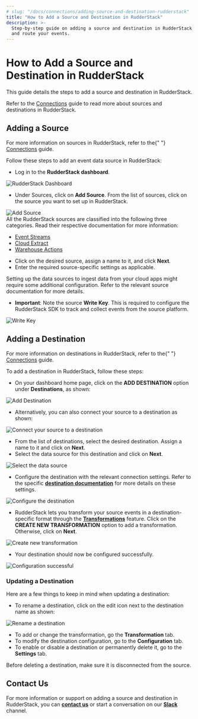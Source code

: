 ```yaml
---
# slug: "/docs/connections/adding-source-and-destination-rudderstack"
title: "How to Add a Source and Destination in RudderStack"
description: >-
  Step-by-step guide on adding a source and destination in RudderStack to track
  and route your events.
---
```


# How to Add a Source and Destination in RudderStack

This guide details the steps to add a source and destination in RudderStack.

<div class="successBlock">
  Refer to the <a href="../connections">Connections</a> guide to read more about
  sources and destinations in RudderStack.
</div>

## Adding a Source

<div class="successBlock">
  For more information on sources in RudderStack, refer to the{" "}
  <a href="../connections">Connections</a> guide.
</div>

Follow these steps to add an event data source in RudderStack:

- Log in to the **RudderStack dashboard**.

<!-- <img src="../../images/assets/1 (26).png" /> -->

<img src="../../images/assets/1 (26).png" alt="RudderStack Dashboard" />
<span class="imageTitle"></span>

- Under Sources, click on **Add Source**. From the list of sources, click on the source you want to set up in RudderStack.

<!-- <img src="../../images/assets/2 (30).png" /> -->

<img src="../../images/assets/2 (30).png" alt="Add Source" />

<div class="successBlock">
  All the RudderStack sources are classified into the following three
  categories. Read their respective documentation for more information:
  <ul>
    <li>
      <a href="../stream-sources">Event Streams</a>
    </li>
    <li>
      <a href="../cloud-extract-sources">Cloud Extract</a>
    </li>
    <li>
      <a href="../warehouse-actions">Warehouse Actions</a>
    </li>
  </ul>
</div>

- Click on the desired source, assign a name to it, and click **Next**.
- Enter the required source-specific settings as applicable.

<div class="warningBlock">
  Setting up the data sources to ingest data from your cloud apps might require
  some additional configuration. Refer to the relevant source documentation for
  more details.
</div>

- **Important**: Note the source **Write Key**. This is required to configure the RudderStack SDK to track and collect events from the source platform.

<!-- <img src="../../images/assets/latest.png" /> -->

<img src="../../images/assets/latest.png" alt="Write Key" />

## Adding a Destination

<div class="successBlock">
  For more information on destinations in RudderStack, refer to the{" "}
  <a href="../connections">Connections</a> guide.
</div>

To add a destination in RudderStack, follow these steps:

- On your dashboard home page, click on the **ADD DESTINATION** option under **Destinations**, as shown:

<!-- <img src="../../images/assets/1 (27).png" /> -->

<img src="../../images/assets/1 (27).png" alt="Add Destination" />
<span class="imageTitle"></span>

- Alternatively, you can also connect your source to a destination as shown:

<!-- <img src="../../images/assets/latest-1.png" /> -->

<img
  src="../../images/assets/latest-1.png"
  alt="Connect your source to a destination"
/>
<span class="imageTitle"></span>

- From the list of destinations, select the desired destination. Assign a name to it and click on **Next**.
- Select the data source for this destination and click on **Next**.

<!-- <img src="../../images/assets/screen-shot-2021-05-19-at-4.54.30-pm.png" /> -->

<img
  src="../../images/assets/screen-shot-2021-05-19-at-4.54.30-pm.png"
  alt="Select the data source"
/>
<span class="imageTitle"></span>

- Configure the destination with the relevant connection settings. Refer to the specific [**destination documentation**](../destinations/) for more details on these settings.

<!-- <img src="../../images/assets/ga1 (1).png" /> -->

<img src="../../images/assets/ga1 (1).png" alt="Configure the destination" />
<span class="imageTitle"></span>

- RudderStack lets you transform your source events in a destination-specific format through the [**Transformations**](../adding-a-new-user-transformation-in-rudderstack/) feature. Click on the **CREATE NEW TRANSFORMATION** option to add a transformation. Otherwise, click on **Next**.

<!-- <img src="../../images/assets/screen-shot-2021-05-19-at-5.01.56-pm (1).png" /> -->

<img
  src="../../images/assets/screen-shot-2021-05-19-at-5.01.56-pm (1).png"
  alt="Create new transformation"
/>
<span class="imageTitle"></span>

- Your destination should now be configured successfully.

<!-- <img src="../../images/assets/latest23.png" /> -->

<img src="../../images/assets/latest23.png" alt="Configuration successful" />

### Updating a Destination

Here are a few things to keep in mind when updating a destination:

- To rename a destination, click on the edit icon next to the destination name as shown:

<!-- <img src="../../images/assets/screen-shot-2021-08-25-at-11.18.08-am.png" /> -->

<img
  src="../../images/assets/screen-shot-2021-08-25-at-11.18.08-am.png"
  alt="Rename a destination"
/>
<span class="imageTitle"></span>

- To add or change the transformation, go the **Transformation** tab.
- To modify the destination configuration, go to the **Configuration** tab.
- To enable or disable a destination or permanently delete it, go to the **Settings** tab.

<div class="warningBlock">
  Before deleting a destination, make sure it is disconnected from the source.
</div>

## Contact Us

For more information or support on adding a source and destination in RudderStack, you can [**contact us**](mailto:%20docs@rudderstack.com) or start a conversation on our [**Slack**](https://resources.rudderstack.com/join-rudderstack-slack) channel.
